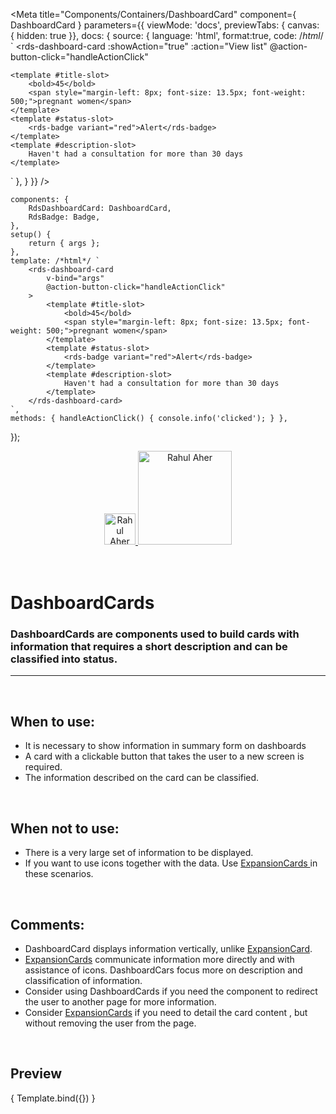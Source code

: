 
<Meta
	title="Components/Containers/DashboardCard"
	component={ DashboardCard }
	parameters={{
		viewMode: 'docs',
		previewTabs: { canvas: { hidden: true }},
		docs: {
			source: {
				language: 'html',
				format:true,
				code: /*html*/ `
<rds-dashboard-card
	:showAction="true"
	:action="View list"
	@action-button-click="handleActionClick"
>
	<template #title-slot>
		<bold>45</bold>
		<span style="margin-left: 8px; font-size: 13.5px; font-weight: 500;">pregnant women</span>
	</template>
	<template #status-slot>
		<rds-badge variant="red">Alert</rds-badge>
	</template>
	<template #description-slot>
		Haven't had a consultation for more than 30 days
	</template>
</rds-dashboard-card>`
			},
		}
	}}
/>

	components: {
		RdsDashboardCard: DashboardCard,
		RdsBadge: Badge,
	},
	setup() {
		return { args };
	},
	template: /*html*/ `
		<rds-dashboard-card
			v-bind="args"
			@action-button-click="handleActionClick"
		>
			<template #title-slot>
				<bold>45</bold>
				<span style="margin-left: 8px; font-size: 13.5px; font-weight: 500;">pregnant women</span>
			</template>
			<template #status-slot>
				<rds-badge variant="red">Alert</rds-badge>
			</template>
			<template #description-slot>
				Haven't had a consultation for more than 30 days
			</template>
		</rds-dashboard-card>
	`,
	methods: { handleActionClick() { console.info('clicked'); } },
});

<div align="center" style={{display: 'flex'}}>
    <a href="https://rahulaher.netlify.app">
        <img src="../../../img/logo/glyph-black-colored.svg" alt="Rahul Aher logo" width="50" />
        <img src="../../../img/logo/word-black-colored.svg" alt="Rahul Aher" width="150" />
    </a>
</div>

<br />
<br />

# DashboardCards

### DashboardCards are components used to build cards with information that requires a short description and can be classified into status.
---
<br />

## When to use:
- It is necessary to show information in summary form on dashboards
- A card with a clickable button that takes the user to a new screen is required.
- The information described on the card can be classified.


<br />

## When not to use:
- There is a very large set of information to be displayed.
- If you want to use icons together with the data. Use <a href="https://rds-design-system.netlify.app/?path=/docs/componentes-containers-expansioncard--expansion-card"> ExpansionCards </a> in these scenarios.

<br />

## Comments:
- DashboardCard displays information vertically, unlike <a href="https://rds-design-system.netlify.app/?path=/docs/componentes-containers-expansioncard--expansion-card">ExpansionCard</a >.
- <a href="https://rds-design-system.netlify.app/?path=/docs/componentes-containers-expansioncard--expansion-card">ExpansionCards</a> communicate information more directly and with assistance of icons. DashboardCars focus more on description and classification of information.
- Consider using DashboardCards if you need the component to redirect the user to another page for more information.
- Consider <a href="https://rds-design-system.netlify.app/?path=/docs/componentes-containers-expansioncard--expansion-card">ExpansionCards</a> if you need to detail the card content , but without removing the user from the page.

<br />

## Preview

<Canvas>
	<Story
		name="DashboardCard"
		args={{
			showAction: true,
			action: 'View list'
		}}
	>
		{ Template.bind({}) }
	</Story>
</Canvas>

<ArgsTable story="DashboardCard" />

